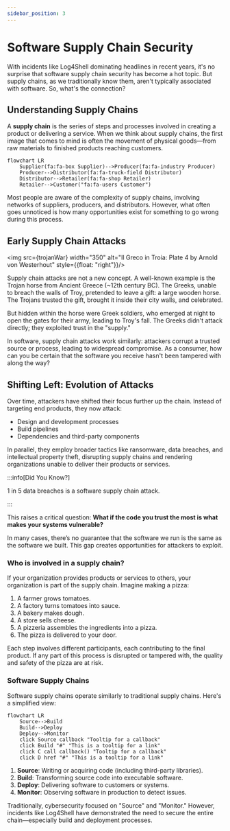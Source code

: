 ```yaml
---
sidebar_position: 3
---
```



# Software Supply Chain Security

<!-- tldr; -->

With incidents like Log4Shell dominating headlines in recent years, it's no surprise that software supply chain security has become a hot topic. But supply chains, as we traditionally know them, aren't typically associated with software. So, what's the connection?

## Understanding Supply Chains

A **supply chain** is the series of steps and processes involved in creating a product or delivering a service. When we think about supply chains, the first image that comes to mind is often the movement of physical goods—from raw materials to finished products reaching customers.

```mermaid
flowchart LR
    Supplier(fa:fa-box Supplier)-->Producer(fa:fa-industry Producer)
    Producer-->Distributor(fa:fa-truck-field Distributor)
    Distributor-->Retailer(fa:fa-shop Retailer)
    Retailer-->Customer("fa:fa-users Customer")

```

Most people are aware of the complexity of supply chains, involving networks of suppliers, producers, and distributors. However, what often goes unnoticed is how many opportunities exist for something to go wrong during this process.

## Early Supply Chain Attacks

<img src={trojanWar} width="350" alt="Il Greco in Troia: Plate 4 by Arnold von Westerhout" style={{float: "right"}}/>

Supply chain attacks are not a new concept. A well-known example is the Trojan horse from Ancient Greece (~12th century BC). The Greeks, unable to breach the walls of Troy, pretended to leave a gift: a large wooden horse. The Trojans trusted the gift, brought it inside their city walls, and celebrated.

But hidden within the horse were Greek soldiers, who emerged at night to open the gates for their army, leading to Troy's fall. The Greeks didn't attack directly; they exploited trust in the "supply."

In software, supply chain attacks work similarly: attackers corrupt a trusted source or process, leading to widespread compromise. As a consumer, how can you be certain that the software you receive hasn't been tampered with along the way?

## Shifting Left: Evolution of Attacks

Over time, attackers have shifted their focus further up the chain. Instead of targeting end products, they now attack:

- Design and development processes
- Build pipelines
- Dependencies and third-party components

In parallel, they employ broader tactics like ransomware, data breaches, and intellectual property theft, disrupting supply chains and rendering organizations unable to deliver their products or services.

:::info[Did You Know?]

1 in 5 data breaches is a software supply chain attack.

:::

This raises a critical question: **What if the code you trust the most is what makes your systems vulnerable?**

In many cases, there’s no guarantee that the software we run is the same as the software we built. This gap creates opportunities for attackers to exploit.

### Who is involved in a supply chain?

If your organization provides products or services to others, your organization is part of the supply chain. Imagine making a pizza:

1.	A farmer grows tomatoes.
2.	A factory turns tomatoes into sauce.
3.	A bakery makes dough.
4.	A store sells cheese.
5.	A pizzeria assembles the ingredients into a pizza.
6.	The pizza is delivered to your door.

Each step involves different participants, each contributing to the final product. If any part of this process is disrupted or tampered with, the quality and safety of the pizza are at risk.

### Software Supply Chains

Software supply chains operate similarly to traditional supply chains. Here's a simplified view:

```mermaid
flowchart LR
    Source-->Build
    Build-->Deploy
    Deploy-->Monitor
    click Source callback "Tooltip for a callback"
    click Build "#" "This is a tooltip for a link"
    click C call callback() "Tooltip for a callback"
    click D href "#" "This is a tooltip for a link"

```

1. **Source**: Writing or acquiring code (including third-party libraries).
2. **Build**: Transforming source code into executable software.
3. **Deploy**: Delivering software to customers or systems.
4. **Monitor**: Observing software in production to detect issues.

Traditionally, cybersecurity focused on "Source" and "Monitor." However, incidents like Log4Shell have demonstrated the need to secure the entire chain—especially build and deployment processes.
